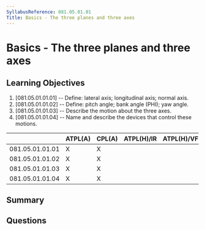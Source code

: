 ```yaml
---
SyllabusReference: 081.05.01.01
Title: Basics - The three planes and three axes
---
```


# Basics - The three planes and three axes

## Learning Objectives

1. [081.05.01.01.01] -- Define: lateral axis; longitudinal axis; normal axis.
2. [081.05.01.01.02] -- Define: pitch angle; bank angle (PHI); yaw angle.
3. [081.05.01.01.03] -- Describe the motion about the three axes.
4. [081.05.01.01.04] -- Name and describe the devices that control these
   motions.

|                 | ATPL(A) | CPL(A) | ATPL(H)/IR | ATPL(H)/VFR | CPL(H) | IR  | CBIR(A) |
| --------------- | ------- | ------ | ---------- | ----------- | ------ | --- | ------- |
| 081.05.01.01.01 | X       | X      |            |             |        |     |         |
| 081.05.01.01.02 | X       | X      |            |             |        |     |         |
| 081.05.01.01.03 | X       | X      |            |             |        |     |         |
| 081.05.01.01.04 | X       | X      |            |             |        |     |         |

## Summary

## Questions
